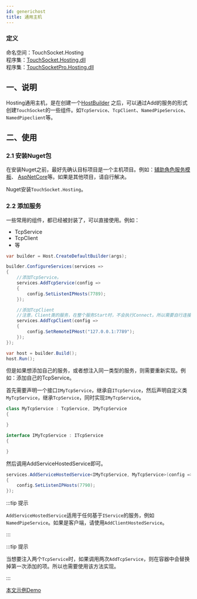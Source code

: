 ```yaml
---
id: generichost
title: 通用主机
---
```


### 定义

命名空间：TouchSocket.Hosting <br/>
程序集：[TouchSocket.Hosting.dll](https://www.nuget.org/packages/TouchSocket.Hosting)<br/>
程序集：[TouchSocketPro.Hosting.dll](https://www.nuget.org/packages/TouchSocketPro.Hosting)


## 一、说明

Hosting通用主机，是在创建一个[HostBuilder](https://learn.microsoft.com/zh-cn/dotnet/core/extensions/generic-host) 之后，可以通过Add的服务的形式创建`TouchSocket`的一些组件。如`TcpService`、`TcpClient`、`NamedPipeService`、`NamedPipeclient`等。

## 二、使用

### 2.1 安装Nuget包

在安装Nuget之前，最好先确认目标项目是一个主机项目。例如：[辅助角色服务模板](https://learn.microsoft.com/zh-cn/dotnet/core/extensions/generic-host)、 [AspNetCore](https://learn.microsoft.com/zh-cn/aspnet/core)等。如果是其他项目，请自行解决。

Nuget安装`TouchSocket.Hosting`。

### 2.2 添加服务

一些常用的组件，都已经被封装了，可以直接使用。例如：

- TcpService
- TcpClient
- 等

```csharp showLineNumbers
var builder = Host.CreateDefaultBuilder(args);

builder.ConfigureServices(services =>
{
    //添加TcpService。
    services.AddTcpService(config =>
    {
        config.SetListenIPHosts(7789);
    });

    //添加TcpClient
    //注意，Client类的服务，在整个服务Start时，不会执行Connect。所以需要自行连接，或者配置无人值守连接
    services.AddTcpClient(config =>
    {
        config.SetRemoteIPHost("127.0.0.1:7789");
    });
});

var host = builder.Build();
host.Run();
```

但是如果想添加自己的服务，或者想注入同一类型的服务，则需要重新实现。例如：添加自己的TcpService。

首先需要声明一个接口`IMyTcpService`，继承自`ITcpService`，然后声明自定义类`MyTcpService`，继承`TcpService`，同时实现`IMyTcpService`。

```csharp showLineNumbers
class MyTcpService : TcpService, IMyTcpService
{

}

interface IMyTcpService : ITcpService
{

}
```

然后调用AddServiceHostedService即可。

```csharp showLineNumbers
services.AddServiceHostedService<IMyTcpService, MyTcpService>(config =>
{
    config.SetListenIPHosts(7790);
});
```

:::tip 提示

`AddServiceHostedService`适用于任何基于`IService`的服务，例如`NamedPipeService`。如果是客户端，请使用`AddClientHostedService`。

:::  

:::tip 提示

当想要注入两个`TcpService`时，如果调用两次`AddTcpService`，则在容器中会替换掉第一次添加的项。所以也需要使用该方法实现。

:::  

[本文示例Demo](https://gitee.com/RRQM_Home/TouchSocket/tree/master/examples/Hosting)